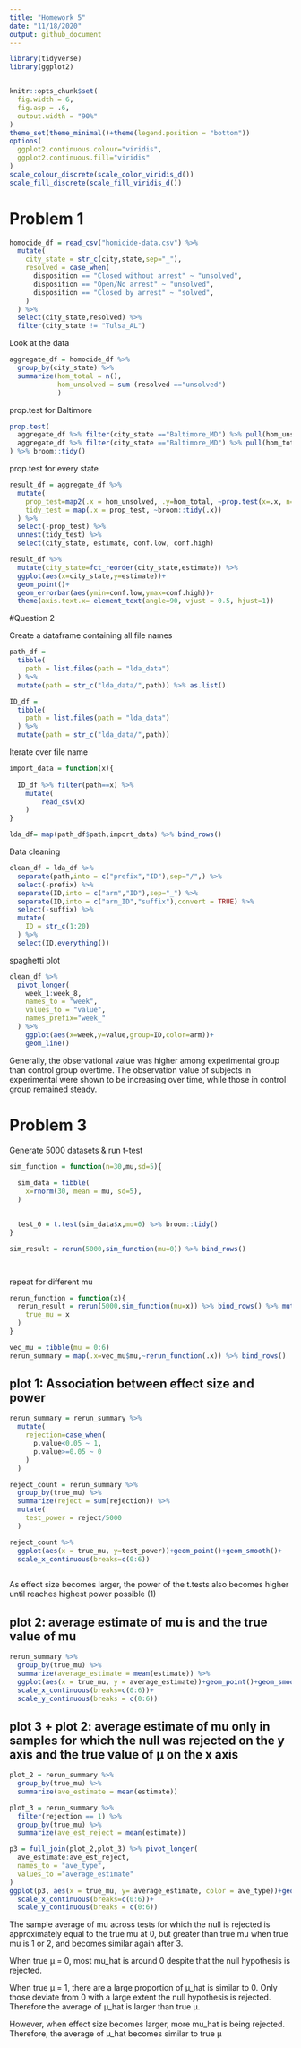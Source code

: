 ```yaml
---
title: "Homework 5"
date: "11/18/2020"
output: github_document
---
```


```r
library(tidyverse)
library(ggplot2)


knitr::opts_chunk$set(
  fig.width = 6,
  fig.asp = .6,
  outout.width = "90%"
)
theme_set(theme_minimal()+theme(legend.position = "bottom"))
options(
  ggplot2.continuous.colour="viridis",
  ggplot2.continuous.fill="viridis"
)
scale_colour_discrete(scale_color_viridis_d())
scale_fill_discrete(scale_fill_viridis_d())
```

# Problem 1

```r
homocide_df = read_csv("homicide-data.csv") %>% 
  mutate(
    city_state = str_c(city,state,sep="_"),
    resolved = case_when(
      disposition == "Closed without arrest" ~ "unsolved",
      disposition == "Open/No arrest" ~ "unsolved",
      disposition == "Closed by arrest" ~ "solved",
    )
  ) %>% 
  select(city_state,resolved) %>% 
  filter(city_state != "Tulsa_AL")
```

Look at the data
```r
aggregate_df = homocide_df %>% 
  group_by(city_state) %>% 
  summarize(hom_total = n(),
            hom_unsolved = sum (resolved =="unsolved")
            )
```

prop.test for Baltimore
```r
prop.test(
  aggregate_df %>% filter(city_state =="Baltimore_MD") %>% pull(hom_unsolved),
  aggregate_df %>% filter(city_state =="Baltimore_MD") %>% pull(hom_total)
) %>% broom::tidy()

```


prop.test for every state
```r
result_df = aggregate_df %>% 
  mutate(
    prop_test=map2(.x = hom_unsolved, .y=hom_total, ~prop.test(x=.x, n=.y)),
    tidy_test = map(.x = prop_test, ~broom::tidy(.x))
  ) %>% 
  select(-prop_test) %>% 
  unnest(tidy_test) %>% 
  select(city_state, estimate, conf.low, conf.high)
```

```r
result_df %>% 
  mutate(city_state=fct_reorder(city_state,estimate)) %>% 
  ggplot(aes(x=city_state,y=estimate))+
  geom_point()+
  geom_errorbar(aes(ymin=conf.low,ymax=conf.high))+
  theme(axis.text.x= element_text(angle=90, vjust = 0.5, hjust=1))
```


#Question 2

Create a dataframe containing all file names

```r
path_df = 
  tibble(
    path = list.files(path = "lda_data")
  ) %>% 
  mutate(path = str_c("lda_data/",path)) %>% as.list()

ID_df =
  tibble(
    path = list.files(path = "lda_data")
  ) %>% 
  mutate(path = str_c("lda_data/",path))

```

Iterate over file name

```r
import_data = function(x){
  
  ID_df %>% filter(path==x) %>% 
    mutate(
        read_csv(x)
    )
}

lda_df= map(path_df$path,import_data) %>% bind_rows()

```

Data cleaning

```r
clean_df = lda_df %>% 
  separate(path,into = c("prefix","ID"),sep="/",) %>% 
  select(-prefix) %>% 
  separate(ID,into = c("arm","ID"),sep="_") %>% 
  separate(ID,into = c("arm_ID","suffix"),convert = TRUE) %>% 
  select(-suffix) %>% 
  mutate(
    ID = str_c(1:20)
  ) %>% 
  select(ID,everything())


```


spaghetti plot

```r
clean_df %>% 
  pivot_longer(
    week_1:week_8,
    names_to = "week",
    values_to = "value",
    names_prefix="week_"
  ) %>% 
    ggplot(aes(x=week,y=value,group=ID,color=arm))+
    geom_line()

```

Generally, the observational value was higher among experimental group than control group overtime. The observation value of subjects in experimental were shown to be increasing over time, while those in control group remained steady.


# Problem 3

Generate 5000 datasets & run t-test

```r
sim_function = function(n=30,mu,sd=5){
  
  sim_data = tibble(
    x=rnorm(30, mean = mu, sd=5),
  )

  
  test_0 = t.test(sim_data$x,mu=0) %>% broom::tidy()
}

sim_result = rerun(5000,sim_function(mu=0)) %>% bind_rows()




```


repeat for different mu

```r
rerun_function = function(x){
  rerun_result = rerun(5000,sim_function(mu=x)) %>% bind_rows() %>% mutate(
    true_mu = x
  )
}

vec_mu = tibble(mu = 0:6)
rerun_summary = map(.x=vec_mu$mu,~rerun_function(.x)) %>% bind_rows()

```

## plot 1: Association between effect size and power

```r
rerun_summary = rerun_summary %>% 
  mutate(
    rejection=case_when(
      p.value<0.05 ~ 1,
      p.value>=0.05 ~ 0
    )
  ) 

reject_count = rerun_summary %>% 
  group_by(true_mu) %>% 
  summarize(reject = sum(rejection)) %>% 
  mutate(
    test_power = reject/5000
  )

reject_count %>% 
  ggplot(aes(x = true_mu, y=test_power))+geom_point()+geom_smooth()+
  scale_x_continuous(breaks=c(0:6))
  

```
As effect size becomes larger, the power of the t.tests also becomes higher until reaches highest power possible (1)


## plot 2: average estimate of mu is and the true value of mu

```r
rerun_summary %>% 
  group_by(true_mu) %>% 
  summarize(average_estimate = mean(estimate)) %>% 
  ggplot(aes(x = true_mu, y = average_estimate))+geom_point()+geom_smooth()+
  scale_x_continuous(breaks=c(0:6))+
  scale_y_continuous(breaks = c(0:6))

```

## plot 3 + plot 2: average estimate of mu only in samples for which the null was rejected on the y axis and the true value of μ on the x axis

```r
plot_2 = rerun_summary %>% 
  group_by(true_mu) %>% 
  summarize(ave_estimate = mean(estimate))

plot_3 = rerun_summary %>% 
  filter(rejection == 1) %>% 
  group_by(true_mu) %>% 
  summarize(ave_est_reject = mean(estimate))

p3 = full_join(plot_2,plot_3) %>% pivot_longer(
  ave_estimate:ave_est_reject,
  names_to = "ave_type",
  values_to ="average_estimate"
) 
ggplot(p3, aes(x = true_mu, y= average_estimate, color = ave_type))+geom_point()+geom_smooth()+
  scale_x_continuous(breaks=c(0:6))+
  scale_y_continuous(breaks = c(0:6))
```

The sample average of mu across tests for which the null is rejected is approximately equal to the true mu at 0, but greater than true mu when true mu is 1 or 2, and becomes similar again after 3.

When true µ = 0, most mu_hat is around 0 despite that the null hypothesis is rejected.

When true µ = 1, there are a large proportion of µ_hat is similar to 0. Only those deviate from 0 with a large extent the null hypothesis is rejected. Therefore the average of µ_hat is larger than true µ.

However, when effect size becomes larger, more mu_hat is being rejected. Therefore, the average of µ_hat becomes similar to true µ




